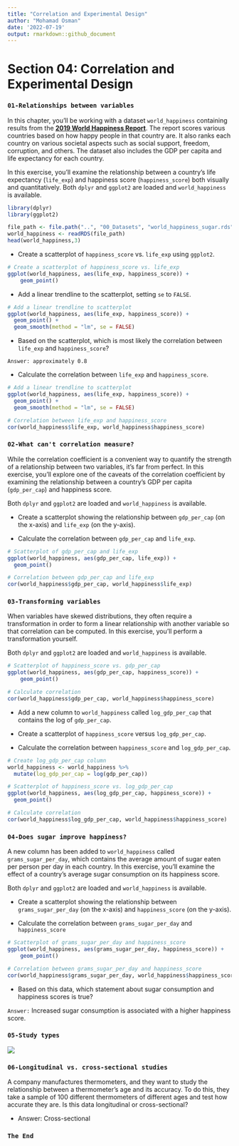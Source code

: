 ```yaml
---
title: "Correlation and Experimental Design"
author: "Mohamad Osman"
date: '2022-07-19'
output: rmarkdown::github_document
---
```


# Section 04: Correlation and Experimental Design

### **`01-Relationships between variables`**

In this chapter, you'll be working with a dataset `world_happiness` containing results from the [**2019 World Happiness Report**](https://worldhappiness.report/ed/2019/). The report scores various countries based on how happy people in that country are. It also ranks each country on various societal aspects such as social support, freedom, corruption, and others. The dataset also includes the GDP per capita and life expectancy for each country.

In this exercise, you'll examine the relationship between a country's life expectancy (`life_exp`) and happiness score (`happiness_score`) both visually and quantitatively. Both `dplyr` and `ggplot2` are loaded and `world_happiness` is available.

```r
library(dplyr)
library(ggplot2)
```

```r
file_path <- file.path("..", "00_Datasets", "world_happiness_sugar.rds")
world_happiness <- readRDS(file_path)
head(world_happiness,3)
```

-   Create a scatterplot of `happiness_score` vs. `life_exp` using `ggplot2`.

```r
# Create a scatterplot of happiness_score vs. life_exp
ggplot(world_happiness, aes(life_exp, happiness_score)) + 
    geom_point()
```

-   Add a linear trendline to the scatterplot, setting `se` to `FALSE`.

```r
# Add a linear trendline to scatterplot
ggplot(world_happiness, aes(life_exp, happiness_score)) +
  geom_point() +
  geom_smooth(method = "lm", se = FALSE)
```

-   Based on the scatterplot, which is most likely the correlation between `life_exp` and `happiness_score`?

`Answer: approximately 0.8`

-   Calculate the correlation between `life_exp` and `happiness_score`.

```r
# Add a linear trendline to scatterplot
ggplot(world_happiness, aes(life_exp, happiness_score)) +
  geom_point() +
  geom_smooth(method = "lm", se = FALSE)

# Correlation between life_exp and happiness_score
cor(world_happiness$life_exp, world_happiness$happiness_score)
```

### **`02-What can't correlation measure?`**

While the correlation coefficient is a convenient way to quantify the strength of a relationship between two variables, it's far from perfect. In this exercise, you'll explore one of the caveats of the correlation coefficient by examining the relationship between a country's GDP per capita (`gdp_per_cap`) and happiness score.

Both `dplyr` and `ggplot2` are loaded and `world_happiness` is available.

-   Create a scatterplot showing the relationship between `gdp_per_cap` (on the x-axis) and `life_exp` (on the y-axis).

-   Calculate the correlation between `gdp_per_cap` and `life_exp`.

```r
# Scatterplot of gdp_per_cap and life_exp
ggplot(world_happiness, aes(gdp_per_cap, life_exp)) +
  geom_point()

# Correlation between gdp_per_cap and life_exp
cor(world_happiness$gdp_per_cap, world_happiness$life_exp)
```

### **`03-Transforming variables`**

When variables have skewed distributions, they often require a transformation in order to form a linear relationship with another variable so that correlation can be computed. In this exercise, you'll perform a transformation yourself.

Both `dplyr` and `ggplot2` are loaded and `world_happiness` is available.

```r
# Scatterplot of happiness_score vs. gdp_per_cap
ggplot(world_happiness, aes(gdp_per_cap, happiness_score)) + 
    geom_point()

# Calculate correlation
cor(world_happiness$gdp_per_cap, world_happiness$happiness_score)
```

-   Add a new column to `world_happiness` called `log_gdp_per_cap` that contains the log of `gdp_per_cap`.

-   Create a scatterplot of `happiness_score` versus `log_gdp_per_cap`.

-   Calculate the correlation between `happiness_score` and `log_gdp_per_cap`.

```r
# Create log_gdp_per_cap column
world_happiness <- world_happiness %>%
  mutate(log_gdp_per_cap = log(gdp_per_cap))

# Scatterplot of happiness_score vs. log_gdp_per_cap
ggplot(world_happiness, aes(log_gdp_per_cap, happiness_score)) +
  geom_point()

# Calculate correlation
cor(world_happiness$log_gdp_per_cap, world_happiness$happiness_score)
```

### **`04-Does sugar improve happiness?`**

A new column has been added to `world_happiness` called `grams_sugar_per_day`, which contains the average amount of sugar eaten per person per day in each country. In this exercise, you'll examine the effect of a country's average sugar consumption on its happiness score.

Both `dplyr` and `ggplot2` are loaded and `world_happiness` is available.

-   Create a scatterplot showing the relationship between `grams_sugar_per_day` (on the x-axis) and `happiness_score` (on the y-axis).

-   Calculate the correlation between `grams_sugar_per_day` and `happiness_score`

```r
# Scatterplot of grams_sugar_per_day and happiness_score
ggplot(world_happiness, aes(grams_sugar_per_day, happiness_score)) + 
    geom_point()

# Correlation between grams_sugar_per_day and happiness_score
cor(world_happiness$grams_sugar_per_day, world_happiness$happiness_score)
```

-   Based on this data, which statement about sugar consumption and happiness scores is true?

`Answer:` Increased sugar consumption is associated with a higher happiness score.

### **`05-Study types`**

![](images/chrome_9lTPR3KLnT.png)

### **`06-Longitudinal vs. cross-sectional studies`**

A company manufactures thermometers, and they want to study the relationship between a thermometer's age and its accuracy. To do this, they take a sample of 100 different thermometers of different ages and test how accurate they are. Is this data longitudinal or cross-sectional?

-   Answer: Cross-sectional

### **`The End`**

\

\

\
